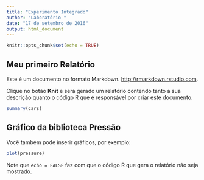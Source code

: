 ```yaml
---
title: "Experimento Integrado"
author: "Laboratório "
date: "17 de setembro de 2016"
output: html_document
---
```


```r
knitr::opts_chunk$set(echo = TRUE)
```

## Meu primeiro Relatório

Este é um documento no formato Markdown.
<http://rmarkdown.rstudio.com>.

Clique no botão **Knit** e será gerado um relatório contendo tanto a sua descrição quanto 
o código R que é responsável por criar este documento.

```r
summary(cars)
```

## Gráfico da biblioteca Pressão

Você também pode inserir gráficos, por exemplo:

```r
plot(pressure)
```

Note que `echo = FALSE` faz com que o código R que gera o relatório não seja mostrado.
